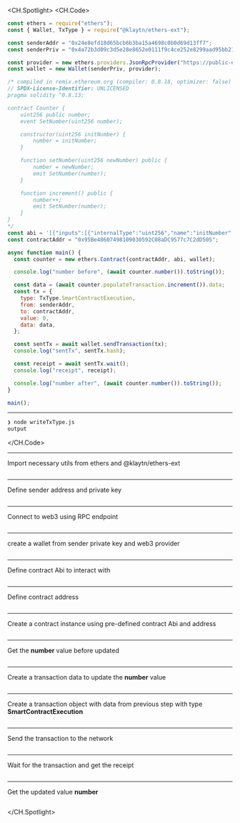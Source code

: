 
<CH.Spotlight>
<CH.Code>

```js writeTxType.js
const ethers = require("ethers");
const { Wallet, TxType } = require("@klaytn/ethers-ext");

const senderAddr = "0x24e8efd18d65bcb6b3ba15a4698c0b0d69d13ff7";
const senderPriv = "0x4a72b3d09c3d5e28e8652e0111f9c4ce252e8299aad95bb219a38eb0a3f4da49";

const provider = new ethers.providers.JsonRpcProvider("https://public-en-baobab.klaytn.net");
const wallet = new Wallet(senderPriv, provider);

/* compiled in remix.ethereum.org (compiler: 0.8.18, optimizer: false)
// SPDX-License-Identifier: UNLICENSED
pragma solidity ^0.8.13;

contract Counter {
    uint256 public number;
    event SetNumber(uint256 number);

    constructor(uint256 initNumber) {
        number = initNumber;
    }

    function setNumber(uint256 newNumber) public {
        number = newNumber;
        emit SetNumber(number);
    }

    function increment() public {
        number++;
        emit SetNumber(number);
    }
}
*/
const abi = '[{"inputs":[{"internalType":"uint256","name":"initNumber","type":"uint256"}],"stateMutability":"nonpayable","type":"constructor"},{"anonymous":false,"inputs":[{"indexed":false,"internalType":"uint256","name":"number","type":"uint256"}],"name":"SetNumber","type":"event"},{"inputs":[],"name":"increment","outputs":[],"stateMutability":"nonpayable","type":"function"},{"inputs":[],"name":"number","outputs":[{"internalType":"uint256","name":"","type":"uint256"}],"stateMutability":"view","type":"function"},{"inputs":[{"internalType":"uint256","name":"newNumber","type":"uint256"}],"name":"setNumber","outputs":[],"stateMutability":"nonpayable","type":"function"}]';
const contractAddr = "0x95Be48607498109030592C08aDC9577c7C2dD505";

async function main() {
  const counter = new ethers.Contract(contractAddr, abi, wallet);

  console.log("number before", (await counter.number()).toString());

  const data = (await counter.populateTransaction.increment()).data;
  const tx = {
    type: TxType.SmartContractExecution,
    from: senderAddr,
    to: contractAddr,
    value: 0,
    data: data,
  };

  const sentTx = await wallet.sendTransaction(tx);
  console.log("sentTx", sentTx.hash);

  const receipt = await sentTx.wait();
  console.log("receipt", receipt);

  console.log("number after", (await counter.number()).toString());
}

main();

```




---
```zsh output
❯ node writeTxType.js
output
```
</CH.Code>



---
Import necessary utils from ethers and @klaytn/ethers-ext
```js writeTxType.js focus=1:2

```
---
Define sender address and private key
```js writeTxType.js focus=4:5

```
---
Connect to web3 using RPC endpoint
```js writeTxType.js focus=7

```
---
create a wallet from sender private key and web3 provider
```js writeTxType.js focus=8

```

---
Define contract Abi to interact with
```js writeTxType.js focus=33

```
---
Define contract address
```js writeTxType.js focus=34

```
---
Create a contract instance using pre-defined contract Abi and address
```js writeTxType.js focus=37

```
---
Get the **number** value before updated
```js writeTxType.js focus=39

```

---
Create a transaction data to update the **number** value
```js writeTxType.js focus=41

```
---
Create a transaction object with data from previous step with type **SmartContractExecution**
```js writeTxType.js focus=42:48

```
---
Send the transaction to the network
```js writeTxType.js focus=50:51

```
---
Wait for the transaction and get the receipt
```js writeTxType.js focus=53:54

```
---
Get the updated value **number**
```js writeTxType.js focus=56

```



</CH.Spotlight>
